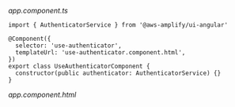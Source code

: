 _app.component.ts_

```ts{8}
import { AuthenticatorService } from '@aws-amplify/ui-angular'

@Component({
  selector: 'use-authenticator',
  templateUrl: 'use-authenticator.component.html',
})
export class UseAuthenticatorComponent {
  constructor(public authenticator: AuthenticatorService) {}
}
```

_app.component.html_

```html{1-14} file=../../../../../examples/angular/src/pages/ui/components/authenticator/use-authenticator/use-authenticator.component.html

```
